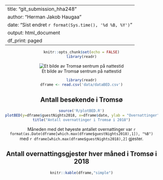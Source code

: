 <!--- For å finne koder har jeg brukt internett-->

---
title: "git_submission_hha248"
author: "Herman Jakob Haugaa"
date: "Sist endret `r format(Sys.time(), '%d %B, %Y')`"
output: html_document
df_print: paged
---

<center>
```{r setup, include=FALSE}
knitr::opts_chunk$set(echo = FALSE)
library(readr)
```


![Et bilde av Tromsø sentrum på nattestid](picture/tromso_by_night.png) 

```{r}
library(readr)
dframe <- read.csv('data/dataBED.csv')
```

## Antall besøkende i Tromsø
```{r}
source('R/plotBED.R')
plotBED(y=dframe$guestNights2018, x=dframe$date, ylab = "Overnattinger", xlab="Måned")
title("Antall overnattinger i Tromsø i 2018")
```

Måneden med det høyeste antallet overnattinger var `r format(as.Date(dframe[which.max(dframe$guestNights2018),1]), "%B")` med `r dframe[which.max(dframe$guestNights2018),2]` gjester.

## Antall overnattingsgjester hver måned i Tromsø i 2018
```{r}
knitr::kable(dframe,"simple")
```
